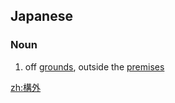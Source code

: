 ==Japanese==
{{ja-kanjitab|こう|がい|yomi=on}}

===Noun===
{{ja-noun|こうがい}}

# off [[grounds]], outside the [[premises]]

[[zh:構外]]